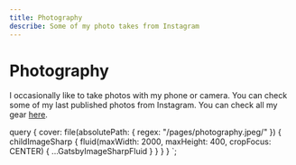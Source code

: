 ```yaml
---
title: Photography
describe: Some of my photo takes from Instagram
---
```



# Photography

I occasionally like to take photos with my phone or camera.
You can check some of my last published photos from Instagram.
You can check all my gear [here](../uses).

<Gallery />

  query {
    cover: file(absolutePath: { regex: "/pages/photography.jpeg/" }) {
      childImageSharp {
        fluid(maxWidth: 2000, maxHeight: 400, cropFocus: CENTER) {
          ...GatsbyImageSharpFluid
        }
      }
    }
  }
`;
